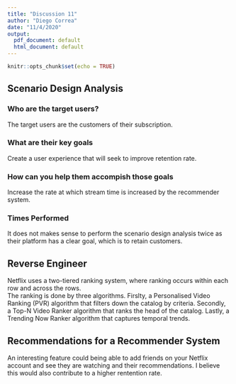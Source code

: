 ---
title: "Discussion 11"
author: "Diego Correa"
date: "11/4/2020"
output:
  pdf_document: default
  html_document: default
---

```{r setup, include=FALSE}
knitr::opts_chunk$set(echo = TRUE)
```

## Scenario Design Analysis

### Who are the target users?

The target users are the customers of their subscription.

### What are their key goals

Create a user experience that will seek to improve retention rate.

### How can you help them accompish those goals

Increase the rate at which stream time is increased by the recommender system. 

### Times Performed

It does not makes sense to perform the scenario design analysis twice as their platform has a clear goal, which is to retain customers.

## Reverse Engineer

Netflix uses a two-tiered ranking system, where ranking occurs within each row and across the rows.  
The ranking is done by three algorithms. Firslty, a Personalised Video Ranking (PVR) algorithm that filters down the catalog by criteria.  Secondly, a Top-N Video Ranker algorithm that ranks the head of the catalog.  Lastly, a Trending Now Ranker algorithm that captures temporal trends.

## Recommendations for a Recommender System

An interesting feature could being able to add friends on your Netflix account and see they are
watching and their recommendations.  I believe this would also contribute to a higher rentention rate.
